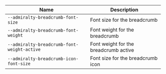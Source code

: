 
| Name | Description |
| --- | --- |
| `--admiralty-breadcrumb-font-size` | Font size for the breadcrumb |
| `--admiralty-breadcrumb-font-weight` | Font weight for the breadcrumb |
| `--admiralty-breadcrumb-font-weight-active` | Font weight for the breadcrumb active |
| `--admiralty-breadcrumb-icon-font-size` | Font size for the breadcrumb icon |

